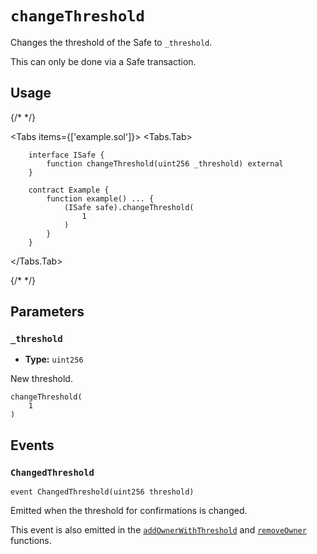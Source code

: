 
# `changeThreshold`

Changes the threshold of the Safe to `_threshold`.

<Callout type='warning'>This can only be done via a Safe transaction.</Callout>

## Usage

{/* <!-- vale off --> */}

<Tabs items={['example.sol']}>
  <Tabs.Tab>
```solidity
    interface ISafe {
        function changeThreshold(uint256 _threshold) external
    }

    contract Example {
        function example() ... {
            (ISafe safe).changeThreshold(
                1
            )
        }
    }

````
</Tabs.Tab>
</Tabs>

{/* <!-- vale on --> */}

## Parameters

### `_threshold`
- **Type:** `uint256`

New threshold.

```solidity focus=2
changeThreshold(
    1
)
````

## Events

### `ChangedThreshold`

```solidity
event ChangedThreshold(uint256 threshold)

```

Emitted when the threshold for confirmations is changed.

This event is also emitted in the [`addOwnerWithThreshold`](./addOwnerWithThreshold.mdx) and [`removeOwner`](./removeOwner.mdx) functions.
